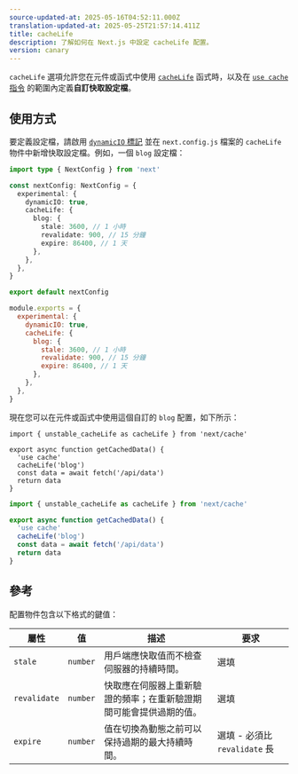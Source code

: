 ```yaml
---
source-updated-at: 2025-05-16T04:52:11.000Z
translation-updated-at: 2025-05-25T21:57:14.411Z
title: cacheLife
description: 了解如何在 Next.js 中設定 cacheLife 配置。
version: canary
---
```


`cacheLife` 選項允許您在元件或函式中使用 [`cacheLife`](/docs/app/api-reference/functions/cacheLife) 函式時，以及在 [`use cache` 指令](/docs/app/api-reference/directives/use-cache) 的範圍內定義**自訂快取設定檔**。

## 使用方式

要定義設定檔，請啟用 [`dynamicIO` 標記](/docs/app/api-reference/config/next-config-js/dynamicIO) 並在 `next.config.js` 檔案的 `cacheLife` 物件中新增快取設定檔。例如，一個 `blog` 設定檔：

```ts filename="next.config.ts" switcher
import type { NextConfig } from 'next'

const nextConfig: NextConfig = {
  experimental: {
    dynamicIO: true,
    cacheLife: {
      blog: {
        stale: 3600, // 1 小時
        revalidate: 900, // 15 分鐘
        expire: 86400, // 1 天
      },
    },
  },
}

export default nextConfig
```

```js filename="next.config.js" switcher
module.exports = {
  experimental: {
    dynamicIO: true,
    cacheLife: {
      blog: {
        stale: 3600, // 1 小時
        revalidate: 900, // 15 分鐘
        expire: 86400, // 1 天
      },
    },
  },
}
```

現在您可以在元件或函式中使用這個自訂的 `blog` 配置，如下所示：

```tsx filename="app/actions.ts" highlight={4,5} switcher
import { unstable_cacheLife as cacheLife } from 'next/cache'

export async function getCachedData() {
  'use cache'
  cacheLife('blog')
  const data = await fetch('/api/data')
  return data
}
```

```jsx filename="app/actions.js" highlight={4,5} switcher
import { unstable_cacheLife as cacheLife } from 'next/cache'

export async function getCachedData() {
  'use cache'
  cacheLife('blog')
  const data = await fetch('/api/data')
  return data
}
```

## 參考

配置物件包含以下格式的鍵值：

| **屬性**     | **值**    | **描述**                                                                                           | **要求**                             |
| ------------ | --------- | ------------------------------------------------------------------------------------------------- | ------------------------------------ |
| `stale`      | `number`  | 用戶端應快取值而不檢查伺服器的持續時間。                                                           | 選填                                 |
| `revalidate` | `number`  | 快取應在伺服器上重新驗證的頻率；在重新驗證期間可能會提供過期的值。                                 | 選填                                 |
| `expire`     | `number`  | 值在切換為動態之前可以保持過期的最大持續時間。                                                     | 選填 - 必須比 `revalidate` 長        |